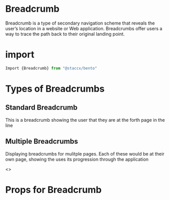 
<Meta title="Components|Breadcrumb" component={Breadcrumb} />

# Breadcrumb

Breadcrumb is a type of secondary navigation scheme that 
reveals the user’s location in a website or Web application.
Breadcrumbs offer users a way to trace the path back to their original landing point.

# import

```javascript
Import {Breadcrumb} from "@staccx/bento"
```

# Types of Breadcrumbs

## Standard Breadcrumb

This is a breadcrumb showing the user that they are at the forth page in the line

<Preview>
  <Story name="Standard">
    <Breadcrumb
            path={[
              {
                name: "First page",
                to: "/"
              },
              {
                name: "Second page",
                to: "/level-2"
              },
              {
                name: "Third page",
                to: "/level-3"
              },
              {
                name: "Fourth page"
              }
            ]}
          />
  </Story>
</Preview>

## Multiple Breadcrumbs
Displaying breadcrumbs for mulitple pages. Each of these would be at their own page, showing the uses its
progression through the application

<Preview>
  <Story name="Multiple breadcrumbs">
  <>
    <Breadcrumb
            path={[
              {
                name: "First page",
              }
            ]}
          />
   <Breadcrumb
          path={[
            {
               name: "First page",
               to: "/"
            },
            {
               name: "Second page",
            }
               ]}
            />
   <Breadcrumb
          path={[
            {
               name: "First page",
               to: "/"
            },
            {
               name: "Second page",
               to: "/level-2"
            },
            {
               name: "Third page",
            }
               ]}
            />
       <Breadcrumb
            path={[
            {
             name: "First page",
             to: "/"
            },
            {
              name: "Second page",
              to: "/level-2"
            },
            {
              name: "Third page",
              to: "/level-3"
            },
            {
              name: "Fourth page"
            }
               ]}
            />
          </>
  </Story>
</Preview>

# Props for Breadcrumb

<Props of={Breadcrumb} />
